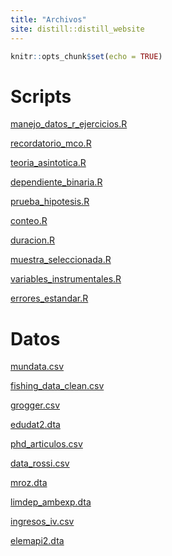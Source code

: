 ```yaml
---
title: "Archivos"
site: distill::distill_website
---
```


```r
knitr::opts_chunk$set(echo = TRUE)
```

# Scripts

[manejo_datos_r_ejercicios.R](./scripts/manejo_datos_r_ejercicios.R)

[recordatorio_mco.R](./scripts/recordatorio_mco.R)

[teoria_asintotica.R](./scripts/teoria_asintotica.R)

[dependiente_binaria.R](./scripts/dependiente_binaria.R)

[prueba_hipotesis.R](./scripts/prueba_hipotesis.R)

[conteo.R](./scripts/conteo.R)

[duracion.R](./scripts/duracion.R)

[muestra_seleccionada.R](./scripts/muestra_seleccionada.R)

[variables_instrumentales.R](./scripts/variables_instrumentales.R)

[errores_estandar.R](./scripts/errores_estandar.R)

# Datos

[mundata.csv](./data/mundata.csv)

[fishing_data_clean.csv](./data/fishing_data_clean.csv)

[grogger.csv](./data/grogger.csv)

[edudat2.dta](./data/edudat2.dta)

[phd_articulos.csv](./data/phd_articulos.csv)

[data_rossi.csv](./data/data_rossi.csv)

[mroz.dta](./data/mroz.dta)

[limdep_ambexp.dta](./data/limdep_ambexp.dta)

[ingresos_iv.csv](./data/ingresos_iv.csv)

[elemapi2.dta](./data/elemapi2.dta)